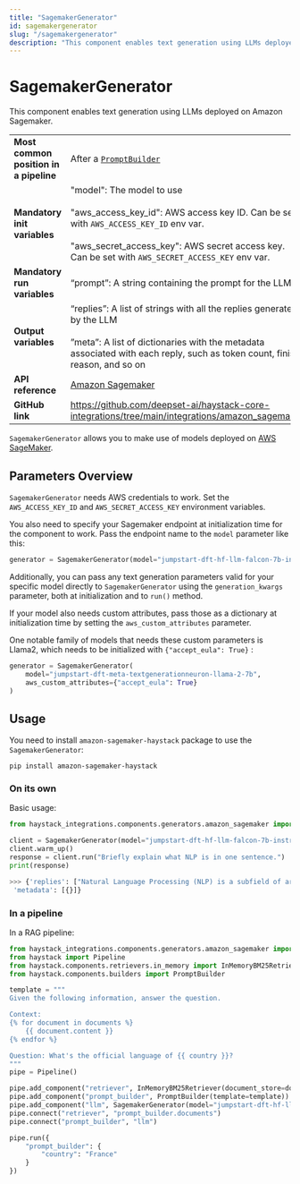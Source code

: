 ```yaml
---
title: "SagemakerGenerator"
id: sagemakergenerator
slug: "/sagemakergenerator"
description: "This component enables text generation using LLMs deployed on Amazon Sagemaker."
---
```


# SagemakerGenerator

This component enables text generation using LLMs deployed on Amazon Sagemaker.

|  |  |
| --- | --- |
| **Most common position in a pipeline** | After a [`PromptBuilder`](../../../docs/pipeline-components/builders/promptbuilder.mdx) |
| **Mandatory init variables** | "model": The model to use  <br /> <br />"aws_access_key_id": AWS access key ID. Can be set with `AWS_ACCESS_KEY_ID` env var.  <br /> <br />"aws_secret_access_key": AWS secret access key. Can be set with `AWS_SECRET_ACCESS_KEY` env var. |
| **Mandatory run variables** | “prompt”: A string containing the prompt for the LLM |
| **Output variables** | “replies”: A list of strings with all the replies generated by the LLM  <br /> <br />”meta”: A list of dictionaries with the metadata associated with each reply, such as token count, finish reason, and so on |
| **API reference** | [Amazon Sagemaker](/reference/integrations-amazon-sagemaker) |
| **GitHub link** | https://github.com/deepset-ai/haystack-core-integrations/tree/main/integrations/amazon_sagemaker |

`SagemakerGenerator` allows you to make use of models deployed on [AWS SageMaker](https://docs.aws.amazon.com/sagemaker/latest/dg/whatis.html).

## Parameters Overview

`SagemakerGenerator` needs AWS credentials to work.  Set the `AWS_ACCESS_KEY_ID` and `AWS_SECRET_ACCESS_KEY` environment variables.

You also need to specify your Sagemaker endpoint at initialization time for the component to work. Pass the endpoint name to the `model` parameter like this:

```python
generator = SagemakerGenerator(model="jumpstart-dft-hf-llm-falcon-7b-instruct-bf16")
```

Additionally, you can pass any text generation parameters valid for your specific model directly to `SagemakerGenerator` using the `generation_kwargs` parameter, both at initialization and to `run()` method. 

If your model also needs custom attributes, pass those as a dictionary at initialization time by setting the `aws_custom_attributes` parameter.

One notable family of models that needs these custom parameters is Llama2, which needs to be initialized with `{"accept_eula": True}` :

```python
generator = SagemakerGenerator(
	model="jumpstart-dft-meta-textgenerationneuron-llama-2-7b",
	aws_custom_attributes={"accept_eula": True}
)
```

## Usage

You need to install `amazon-sagemaker-haystack` package to use the  `SagemakerGenerator`:

```shell
pip install amazon-sagemaker-haystack
```

### On its own

Basic usage:

```python
from haystack_integrations.components.generators.amazon_sagemaker import SagemakerGenerator

client = SagemakerGenerator(model="jumpstart-dft-hf-llm-falcon-7b-instruct-bf16")
client.warm_up()
response = client.run("Briefly explain what NLP is in one sentence.")
print(response)

>>> {'replies': ["Natural Language Processing (NLP) is a subfield of artificial intelligence and computational linguistics that focuses on the interaction between computers and human languages..."],
 'metadata': [{}]}
```

### In a pipeline

In a RAG pipeline:

```python
from haystack_integrations.components.generators.amazon_sagemaker import SagemakerGenerator
from haystack import Pipeline
from haystack.components.retrievers.in_memory import InMemoryBM25Retriever
from haystack.components.builders import PromptBuilder

template = """
Given the following information, answer the question.

Context: 
{% for document in documents %}
    {{ document.content }}
{% endfor %}

Question: What's the official language of {{ country }}?
"""
pipe = Pipeline()

pipe.add_component("retriever", InMemoryBM25Retriever(document_store=docstore))
pipe.add_component("prompt_builder", PromptBuilder(template=template))
pipe.add_component("llm", SagemakerGenerator(model="jumpstart-dft-hf-llm-falcon-7b-instruct-bf16"))
pipe.connect("retriever", "prompt_builder.documents")
pipe.connect("prompt_builder", "llm")

pipe.run({
    "prompt_builder": {
        "country": "France"
    }
})
```